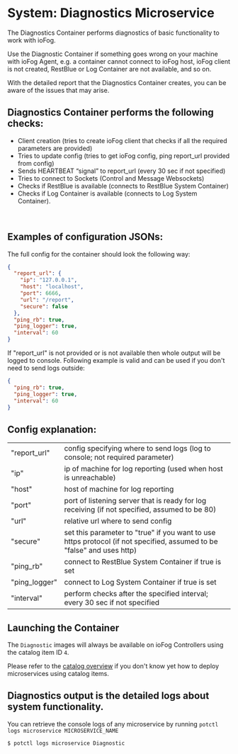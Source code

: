 # System: Diagnostics Microservice

The Diagnostics Container performs diagnostics of basic functionality to work with ioFog.

Use the Diagnostic Container if something goes wrong on your machine with ioFog Agent, e.g. a container cannot connect to ioFog host, ioFog client is not created, RestBlue or Log Container are not available, and so on.

With the detailed report that the Diagnostics Container creates, you can be aware of the issues that may arise.

## Diagnostics Container performs the following checks:

- Client creation (tries to create ioFog client that checks if all the required parameters are provided)
- Tries to update config (tries to get ioFog config, ping report_url provided from config)
- Sends HEARTBEAT “signal” to report_url (every 30 sec if not specified)
- Tries to connect to Sockets (Control and Message Websockets)
- Checks if RestBlue is available (connects to RestBlue System Container)
- Checks if Log Container is available (connects to Log System Container).
<br/>

## Examples of configuration JSONs:

The full config for the container should look the following way:

```json
{
  "report_url": {
    "ip": "127.0.0.1",
    "host": "localhost",
    "port": 6666,
    "url": "/report",
    "secure": false
  },
  "ping_rb": true,
  "ping_logger": true,
  "interval": 60
}
```

If "report_url" is not provided or is not available then whole output will be logged to console. Following example is valid and can be used if you don't need to send logs outside:

```json
{
  "ping_rb": true,
  "ping_logger": true,
  "interval": 60
}
```

## Config explanation:

|               |                                                                                                                        |
| ------------- | ---------------------------------------------------------------------------------------------------------------------- |
| "report_url"  | config specifying where to send logs (log to console; not required parameter)                                          |
| "ip"          | ip of machine for log reporting (used when host is unreachable)                                                        |
| "host"        | host of machine for log reporting                                                                                      |
| "port"        | port of listening server that is ready for log receiving (if not specified, assumed to be 80)                          |
| "url"         | relative url where to send config                                                                                      |
| "secure"      | set this parameter to "true" if you want to use https protocol (if not specified, assumed to be "false" and uses http) |
| "ping_rb"     | connect to RestBlue System Container if true is set                                                                    |
| "ping_logger" | connect to Log System Container if true is set                                                                         |
| "interval"    | perform checks after the specified interval; every 30 sec if not specified                                             |

## Launching the Container

The `Diagnostic` images will always be available on ioFog Controllers using the catalog item ID `4`.

Please refer to the [catalog overview](../applications/microservice-registry-catalog) if you don't know yet how to deploy microservices using catalog items.

## Diagnostics output is the detailed logs about system functionality.

You can retrieve the console logs of any microservice by running `potctl logs microservice MICROSERVICE_NAME`

```console
$ potctl logs microservice Diagnostic
```


<EditPageAdmonition />
